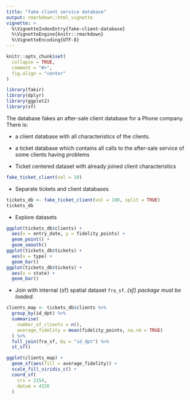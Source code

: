 ```yaml
---
title: "fake client service database"
output: rmarkdown::html_vignette
vignette: >
  %\VignetteIndexEntry{fake-client-database}
  %\VignetteEngine{knitr::rmarkdown}
  %\VignetteEncoding{UTF-8}
---
```


```r
knitr::opts_chunk$set(
  collapse = TRUE,
  comment = "#>",
  fig.align = "center"
)
```

```r
library(fakir)
library(dplyr)
library(ggplot2)
library(sf)
```

The database fakes an after-sale client database for a Phone company. There is: 

- a client database with all characteristics of the clients.
- a ticket database which contains all calls to the after-sale service of some clients having problems

- Ticket centered dataset with already joined client characteristics
```r
fake_ticket_client(vol = 10)
```

- Separate tickets and client databases
```r
tickets_db <- fake_ticket_client(vol = 100, split = TRUE)
tickets_db
```

- Explore datasets
```r
ggplot(tickets_db$clients) +
  aes(x = entry_date, y = fidelity_points) +
  geom_point() +
  geom_smooth()
ggplot(tickets_db$tickets) +
  aes(x = type) +
  geom_bar()
ggplot(tickets_db$tickets) + 
  aes(x = state) + 
  geom_bar()
```

- Join with internal {sf} spatial dataset `fra_sf`. _{sf} package must be loaded._

```r
clients_map <- tickets_db$clients %>% 
  group_by(id_dpt) %>% 
  summarise(
    number_of_clients = n(),
    average_fidelity = mean(fidelity_points, na.rm = TRUE)
  ) %>% 
  full_join(fra_sf, by = "id_dpt") %>% 
  st_sf()

ggplot(clients_map) +
  geom_sf(aes(fill = average_fidelity)) +
  scale_fill_viridis_c() +
  coord_sf(
    crs = 2154,
    datum = 4326
  )
```
